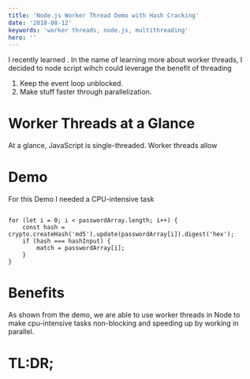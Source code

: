 ```yaml
---
title: 'Node.js Worker Thread Demo with Hash Cracking'
date: '2018-08-12'
keywords: 'worker threads, node.js, multithreading'
hero: ''
---
```


I recently learned . In the name of learning more about worker threads, I decided to node script wihch could leverage the benefit of threading

1. Keep the event loop unblocked.
1. Make stuff faster through parallelization.

# Worker Threads at a Glance

At a glance, JavaScript is single-threaded. Worker threads allow 



# Demo 

For this Demo I needed a CPU-intensive task

```

for (let i = 0; i < passwordArray.length; i++) {
    const hash = crypto.createHash('md5').update(passwordArray[i]).digest('hex');
    if (hash === hashInput) {
        match = passwordArray[i];
    }
} 
```

# Benefits

As shown from the demo, we are able to use worker threads in Node to make cpu-intensive tasks non-blocking and speeding up by working in parallel.



# TL:DR;
